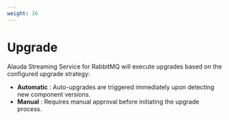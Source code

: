 ```yaml
---
weight: 16
---
```


# Upgrade

Alauda Streaming Service for RabbitMQ will execute upgrades based on the configured upgrade strategy:

* **Automatic** : Auto-upgrades are triggered immediately upon detecting new component versions.
* **Manual** : Requires manual approval before initiating the upgrade process.
